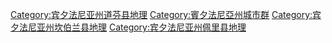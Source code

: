[[Category:宾夕法尼亚州道芬县地理|Category:宾夕法尼亚州道芬县地理]]
[[Category:賓夕法尼亞州城市群|Category:賓夕法尼亞州城市群]]
[[Category:宾夕法尼亚州坎伯兰县地理|Category:宾夕法尼亚州坎伯兰县地理]]
[[Category:宾夕法尼亚州佩里县地理|Category:宾夕法尼亚州佩里县地理]]